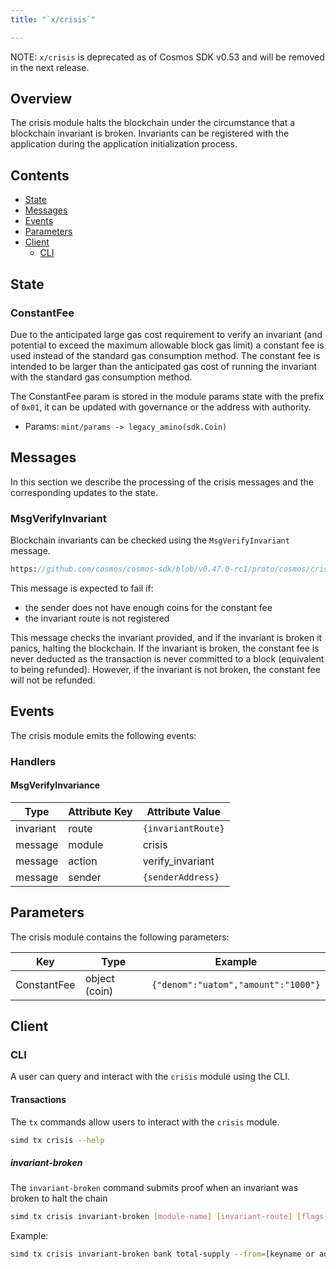 ```yaml
---
title: "`x/crisis`"

---
```



NOTE: `x/crisis` is deprecated as of Cosmos SDK v0.53 and will be removed in the next release.

## Overview

The crisis module halts the blockchain under the circumstance that a blockchain
invariant is broken. Invariants can be registered with the application during the
application initialization process.

## Contents

* [State](#state)
* [Messages](#messages)
* [Events](#events)
* [Parameters](#parameters)
* [Client](#client)
    * [CLI](#cli)

## State

### ConstantFee

Due to the anticipated large gas cost requirement to verify an invariant (and
potential to exceed the maximum allowable block gas limit) a constant fee is
used instead of the standard gas consumption method. The constant fee is
intended to be larger than the anticipated gas cost of running the invariant
with the standard gas consumption method.

The ConstantFee param is stored in the module params state with the prefix of `0x01`,
it can be updated with governance or the address with authority.

* Params: `mint/params -> legacy_amino(sdk.Coin)`

## Messages

In this section we describe the processing of the crisis messages and the
corresponding updates to the state.

### MsgVerifyInvariant

Blockchain invariants can be checked using the `MsgVerifyInvariant` message.

```protobuf reference
https://github.com/cosmos/cosmos-sdk/blob/v0.47.0-rc1/proto/cosmos/crisis/v1beta1/tx.proto#L26-L42
```

This message is expected to fail if:

* the sender does not have enough coins for the constant fee
* the invariant route is not registered

This message checks the invariant provided, and if the invariant is broken it
panics, halting the blockchain. If the invariant is broken, the constant fee is
never deducted as the transaction is never committed to a block (equivalent to
being refunded). However, if the invariant is not broken, the constant fee will
not be refunded.

## Events

The crisis module emits the following events:

### Handlers

#### MsgVerifyInvariance

| Type      | Attribute Key | Attribute Value  |
|-----------|---------------|------------------|
| invariant | route         | `{invariantRoute}` |
| message   | module        | crisis           |
| message   | action        | verify_invariant |
| message   | sender        | `{senderAddress}`  |

## Parameters

The crisis module contains the following parameters:

| Key         | Type          | Example                           |
|-------------|---------------|-----------------------------------|
| ConstantFee | object (coin) | `{"denom":"uatom","amount":"1000"}` |

## Client

### CLI

A user can query and interact with the `crisis` module using the CLI.

#### Transactions

The `tx` commands allow users to interact with the `crisis` module.

```bash
simd tx crisis --help
```

##### invariant-broken

The `invariant-broken` command submits proof when an invariant was broken to halt the chain

```bash
simd tx crisis invariant-broken [module-name] [invariant-route] [flags]
```

Example:

```bash
simd tx crisis invariant-broken bank total-supply --from=[keyname or address]
```
